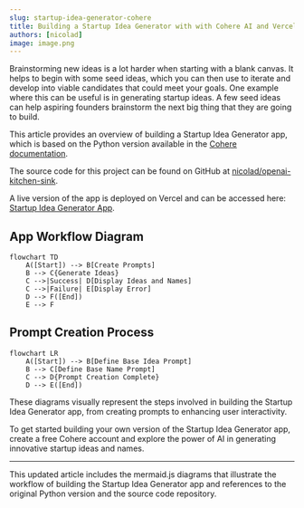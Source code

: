```yaml
---
slug: startup-idea-generator-cohere
title: Building a Startup Idea Generator with with Cohere AI and Vercel AI SDK
authors: [nicolad]
image: image.png
---
```


Brainstorming new ideas is a lot harder when starting with a blank canvas.
It helps to begin with some seed ideas, which you can then use to iterate and develop into viable candidates that could meet your goals.
One example where this can be useful is in generating startup ideas.
A few seed ideas can help aspiring founders brainstorm the next big thing that they are going to build.

This article provides an overview of building a Startup Idea Generator app, which is based on the Python version available in the [Cohere documentation](https://docs.cohere.com/page/startup-idea-generator).

The source code for this project can be found on GitHub at [nicolad/openai-kitchen-sink](https://github.com/nicolad/openai-kitchen-sink/tree/main/apps/startup-idea-generator).

A live version of the app is deployed on Vercel and can be accessed here: [Startup Idea Generator App](https://startup-idea-generator-cohere.vercel.app/).

## App Workflow Diagram

```mermaid
flowchart TD
    A([Start]) --> B[Create Prompts]
    B --> C{Generate Ideas}
    C -->|Success| D[Display Ideas and Names]
    C -->|Failure| E[Display Error]
    D --> F([End])
    E --> F
```

## Prompt Creation Process

```mermaid
flowchart LR
    A([Start]) --> B[Define Base Idea Prompt]
    B --> C[Define Base Name Prompt]
    C --> D{Prompt Creation Complete}
    D --> E([End])
```

These diagrams visually represent the steps involved in building the Startup Idea Generator app, from creating prompts to enhancing user interactivity.

To get started building your own version of the Startup Idea Generator app, create a free Cohere account and explore the power of AI in generating innovative startup ideas and names.

---

This updated article includes the mermaid.js diagrams that illustrate the workflow of building the Startup Idea Generator app and references to the original Python version and the source code repository.
